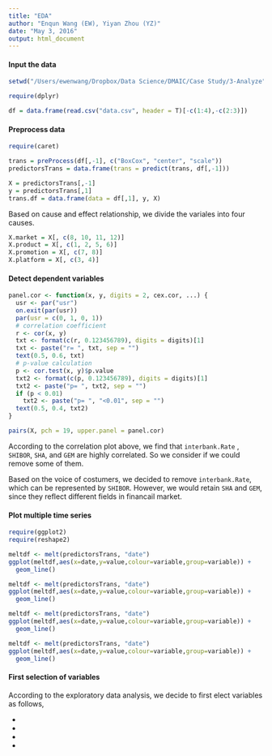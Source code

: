 ```yaml
---
title: "EDA"
author: "Enqun Wang (EW), Yiyan Zhou (YZ)"
date: "May 3, 2016"
output: html_document
---
```


#### Input the data

```r
setwd("/Users/ewenwang/Dropbox/Data Science/DMAIC/Case Study/3-Analyze")

require(dplyr)

df = data.frame(read.csv("data.csv", header = T)[-c(1:4),-c(2:3)])
```

#### Preprocess data

```r
require(caret)

trans = preProcess(df[,-1], c("BoxCox", "center", "scale"))
predictorsTrans = data.frame(trans = predict(trans, df[,-1]))

X = predictorsTrans[,-1]
y = predictorsTrans[,1]
trans.df = data.frame(data = df[,1], y, X)
```

Based on cause and effect relationship, we divide the variales into four causes.

```r
X.market = X[, c(8, 10, 11, 12)]
X.product = X[, c(1, 2, 5, 6)]
X.promotion = X[, c(7, 8)]
X.platform = X[, c(3, 4)]
```

#### Detect dependent variables

```r
panel.cor <- function(x, y, digits = 2, cex.cor, ...) {
  usr <- par("usr")
  on.exit(par(usr))
  par(usr = c(0, 1, 0, 1))
  # correlation coefficient
  r <- cor(x, y)
  txt <- format(c(r, 0.123456789), digits = digits)[1]
  txt <- paste("r= ", txt, sep = "")
  text(0.5, 0.6, txt)
  # p-value calculation
  p <- cor.test(x, y)$p.value
  txt2 <- format(c(p, 0.123456789), digits = digits)[1]
  txt2 <- paste("p= ", txt2, sep = "")
  if (p < 0.01) 
    txt2 <- paste("p= ", "<0.01", sep = "")
  text(0.5, 0.4, txt2)
}

pairs(X, pch = 19, upper.panel = panel.cor)
```

According to the correlation plot above, we find that `interbank.Rate` , `SHIBOR`, `SHA`, and `GEM` are highly correlated. So we consider if we could remove some of them. 

Based on the voice of costumers, we decided to remove `interbank.Rate`, which can be represented by `SHIBOR`. However, we would retain `SHA` and `GEM`, since they reflect different fields in financail market. 

#### Plot multiple time series

```r
require(ggplot2)
require(reshape2)

meltdf <- melt(predictorsTrans, "date")
ggplot(meltdf,aes(x=date,y=value,colour=variable,group=variable)) +
  geom_line()

meltdf <- melt(predictorsTrans, "date")
ggplot(meltdf,aes(x=date,y=value,colour=variable,group=variable)) +
  geom_line()

meltdf <- melt(predictorsTrans, "date")
ggplot(meltdf,aes(x=date,y=value,colour=variable,group=variable)) +
  geom_line()

meltdf <- melt(predictorsTrans, "date")
ggplot(meltdf,aes(x=date,y=value,colour=variable,group=variable)) +
  geom_line()
```

#### First selection of variables

According to the exploratory data analysis, we decide to first elect variables as follows,

- 

- 

- 

- 













